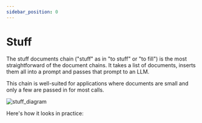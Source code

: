 ```yaml
---
sidebar_position: 0
---
```


# Stuff

The stuff documents chain ("stuff" as in "to stuff" or "to fill") is the most straightforward of the document chains. It takes a list of documents, inserts them all into a prompt and passes that prompt to an LLM.

This chain is well-suited for applications where documents are small and only a few are passed in for most calls.

![stuff_diagram](/img/stuff.jpg)

Here's how it looks in practice:


<Interface />
